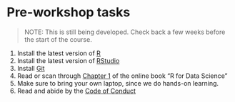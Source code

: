 # Pre-workshop tasks {#pre-workshop}

> NOTE: This is still being developed. Check back a few weeks before the start of the course.

1. Install the latest version of [R](https://cloud.r-project.org/index.html)
1. Install the latest version of [RStudio](https://www.rstudio.com/products/rstudio/download/#download)
<!-- 1. Install the packages listed in the [Course Materials](/course/) -->
1. Install [Git](https://git-scm.com/downloads)
1. Read or scan through [Chapter 1](https://r4ds.had.co.nz/introduction.html) of
the online book "R for Data Science"
1. Make sure to bring your own laptop, since we do hands-on learning. 
1. Read and abide by the [Code of Conduct](code-of-conduct)
